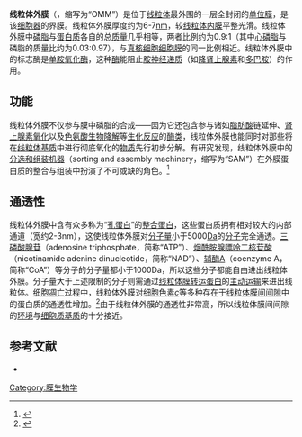 <!--[[image:Mitochondrie.svg|thumb]]；③[[线粒体内膜|线粒体内膜]]；④[[嵴|嵴]]；⑤[[线粒体基质|线粒体基质]]。]]-->

'''线粒体外膜'''（{{lang-en|outer mitochondrial membrane}}，缩写为“OMM”）是位于[[线粒体|线粒体]]最外围的一层全封闭的[[单位膜|单位膜]]，是该[[细胞器|细胞器]]的界膜。线粒体外膜厚度约为6-7[[纳米|nm]]，较[[线粒体内膜|线粒体内膜]]平整光滑。线粒体外膜中[[磷脂|磷脂]]与[[蛋白质|蛋白质]]各自的总[[质量|质量]]几乎相等，两者比例约为0.9:1（其中[[心磷脂|心磷脂]]与磷脂的质量比约为0.03:0.97），与[[真核细胞|真核细胞]][[细胞膜|细胞膜]]的同一比例相近。线粒体外膜中的标志酶是[[单胺氧化酶|单胺氧化酶]]，这种[[酶|酶]]能阻止[[胺神经递质|胺神经递质]]（如[[降肾上腺素|降肾上腺素]]和[[多巴胺|多巴胺]]）的作用。

== 功能 ==
线粒体外膜不仅参与膜中磷脂的合成——因为它还包含参与诸如[[脂肪酸|脂肪酸]]链延伸、[[肾上腺素|肾上腺素]][[氧化|氧化]]以及[[色氨酸|色氨酸]][[生物降解|生物降解]]等[[生化反应|生化反应]]的[[酶|酶类]]，线粒体外膜也能同时对那些将在[[线粒体基质|线粒体基质]]中进行彻底氧化的[[物质|物质]]先行初步分解。有研究发现，线粒体外膜中的[[分选和组装机器|分选和组装机器]]（sorting and assembly machinery，缩写为“SAM”）在外膜蛋白质的整合与组装中扮演了不可或缺的角色。<ref>{{Cite journal
 | author = Nikolaus Pfanner, Nils Wiedemann, Chris Meisinger & Trevor Lithgow
 | title = Assembling the Mitochondrial Outer Membrane
 | journal = Nature Structural & Molecular Biology
 | volume = 11
 | issue = 11
 | pages = 1044-1048
 | doi = 10.1038/nsmb852
 | url = http://www.nature.com/nsmb/journal/v11/n11/full/nsmb852.html
 | language = en |date=Nov 2, 2004}}</ref>

== 通透性 ==
线粒体外膜中含有众多称为“[[孔蛋白|孔蛋白]]”的[[整合蛋白|整合蛋白]]，这些蛋白质拥有相对较大的内部通道（宽约2-3nm），这使线粒体外膜对[[分子量|分子量]]小于5000[[原子量单位|Da]]的[[分子|分子]]完全通透。[[三磷酸腺苷|三磷酸腺苷]]（adenosine triphosphate，简称“ATP”）、[[烟酰胺腺嘌呤二核苷酸|烟酰胺腺嘌呤二核苷酸]]（nicotinamide adenine dinucleotide，简称“NAD”）、[[辅酶A|辅酶A]]（coenzyme A，简称“CoA”）等分子的分子量都小于1000Da，所以这些分子都能自由进出线粒体外膜。分子量大于上述限制的分子则需通过[[线粒体膜转运蛋白|线粒体膜转运蛋白]]的[[主动运输|主动运输]]来进出线粒体。[[细胞凋亡|细胞凋亡]]过程中，线粒体外膜对[[细胞色素c|细胞色素''c'']]等多种存在于[[线粒体膜间间隙|线粒体膜间间隙]]中的蛋白质的通透性增加。<ref>{{Cite journal
 | author = J D Robertson, B Zhivotovsky, V Gogvadze, and S Orrenius
 | title = Outer Mitochondrial Membrane Permeabilization: an Open-and-shut Case?
 | journal = Cell Death and Differentiation
 | volume = 10
 | issue = 11
 | year = 2003
 | month = 
 | day = 
 | pages = 485-487
 | doi = 10.1038/sj.cdd.4401218
 | url = http://www.nature.com/cdd/journal/v10/n5/full/4401218a.html
 | language = en }}</ref>由于线粒体外膜的通透性非常高，所以线粒体膜间间隙的[[环境|环境]]与[[细胞质基质|细胞质基质]]的十分接近。

==参考文献==
* {{Cite book
 | author = 王金发
 | title = 细胞生物学
 | location = 北京
 | publisher = 科学出版社
 | date = 2011年6月（第十三次印刷）
 | pages = 266
 | ISBN = 978-7-03-011462-4
 | accessdate = 2011年8月
 | url = 
 | language= 中文
 | quote =  }}
{{reflist}}
{{线粒体蛋白质}}

[[Category:膜生物学|Category:膜生物学]]